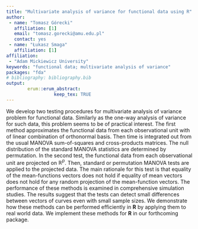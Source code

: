```yaml
---
title: "Multivariate analysis of variance for functional data using R"
author:
 - name: "Tomasz Górecki"
   affiliation: [1]
   email: "tomasz.gorecki@amu.edu.pl"
   contact: yes
 - name: "Łukasz Smaga"
   affiliation: [1]
affiliation:
 - "Adam Mickiewicz University"
keywords: "functional data; multivariate analysis of variance"
packages: "fda"
# bibliography: bibliography.bib
output:  
        erum::erum_abstract:
                  keep_tex: TRUE
---
```


We develop two testing procedures for multivariate analysis of variance
problem for functional data. Similarly as the one-way analysis of
variance for such data, this problem seems to be of practical interest.
The first method approximates the functional data from each
observational unit with of linear combination of orthonormal basis. Then
time is integrated out from the usual MANOVA sum-of-squares and
cross-products matrices. The null distribution of the standard MANOVA
statistics are determined by permutation. In the second test, the
functional data from each observational unit are projected on
 $\mathbb{R}^p$. Then, standard or permutation MANOVA tests are applied
to the projected data. The main rationale for this test is that equality
of the mean-functions vectors does not hold if equality of mean vectors
does not hold for any random projection of the mean-function vectors.
The performance of these methods is examined in comprehensive simulation
studies. The results suggest that the tests can detect small differences
between vectors of curves even with small sample sizes. We demonstrate
how these methods can be performed efficiently in **R** by applying them to
real world data. We implement these methods for **R** in our forthcoming
package.

<!--  -->
<!-- **References** -->
<!-- \begin{thebibliography}{12}
 \bibitem{CAFB2010} Cuesta-Albertos, J.A., Febrero-Bande, M. (2010) A simple multiway ANOVA for functional data. Test 19, 537--557.
 
 \bibitem{GS2015} G\'orecki, T., Smaga, \L. (2015) A comparison of tests for the one-way ANOVA problem for functional data. Comput. Statist. 30, 987--1010. 
 
 \bibitem{GS2016} G\'orecki, T., Smaga, \L., Multivariate analysis of variance for functional data (under review)
 
 \bibitem{HK} Horv\'ath, L., Kokoszka, P. (2012) Inference for functional data with applications. Springer, New York.
 
 \bibitem{Retal2009} Ramsay, J.O., Hooker, G., Graves, S. (2009) Functional data analysis with R and MATLAB. Springer, Berlin.
 
 \bibitem{RWGHfda2014} Ramsay, J.O., Wickham, H., Graves, S., Hooker, G. (2014) fda: Functional data analysis. R package version 2.4.3. \url{http://CRAN.R-project.org/package=fda}
 
 \bibitem{RCoreTeam2015} R Core Team (2015) R: a language and environment for statistical computing. R Foundation for Statistical Computing, Vienna, Austria. \url{http://www.R-project.org/}
 
 \bibitem{Z2013} Zhang, J.T. (2013) Analysis of variance for functional data. Chapman $\&$ Hall, London.
 \end{thebibliography} -->

